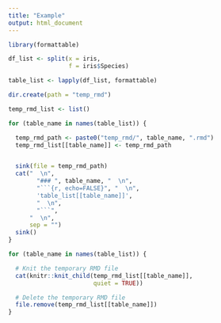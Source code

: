 ```yaml
---
title: "Example"
output: html_document
---
```



```r
library(formattable)

df_list <- split(x = iris,
                 f = iris$Species)

table_list <- lapply(df_list, formattable)
```

```r

dir.create(path = "temp_rmd")

temp_rmd_list <- list()

for (table_name in names(table_list)) {

  temp_rmd_path <- paste0("temp_rmd/", table_name, ".rmd")
  temp_rmd_list[[table_name]] <- temp_rmd_path


  sink(file = temp_rmd_path)
  cat("  \n",
        "### ", table_name, "  \n",
        "```{r, echo=FALSE}", "  \n",
        'table_list[[table_name]]',
        "  \n",
        "```",
      "  \n",
      sep = "")
  sink()
}
```

```r

for (table_name in names(table_list)) {

  # Knit the temporary RMD file
  cat(knitr::knit_child(temp_rmd_list[[table_name]],
                        quiet = TRUE))

  # Delete the temporary RMD file
  file.remove(temp_rmd_list[[table_name]])
}

```
